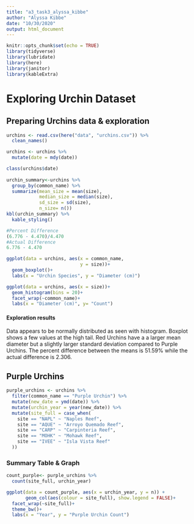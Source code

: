```yaml
---
title: "a3_task3_alyssa_kibbe"
author: "Alyssa Kibbe"
date: "10/30/2020"
output: html_document
---
```


```r
knitr::opts_chunk$set(echo = TRUE)
library(tidyverse)
library(lubridate)
library(here)
library(janitor)
library(kableExtra)
```
# Exploring Urchin Dataset
## Preparing Urchins data & exploration
```r
urchins <- read.csv(here("data", "urchins.csv")) %>% 
  clean_names() 

urchins <- urchins %>% 
  mutate(date = mdy(date))

class(urchins$date)
  
urchin_summary<-urchins %>%   
  group_by(common_name) %>% 
  summarize(mean_size = mean(size),
            median_size = median(size),
            sd_size = sd(size),
            n_size= n())
kbl(urchin_summary) %>% 
  kable_styling()

#Percent Difference
(6.776 - 4.470)/4.470
#Actual Difference
6.776 - 4.470

ggplot(data = urchins, aes(x = common_name, 
                           y = size))+
  geom_boxplot()+
  labs(x = "Urchin Species", y = "Diameter (cm)")

ggplot(data = urchins, aes(x = size))+
  geom_histogram(bins = 20)+
  facet_wrap(~common_name)+
  labs(x = "Diameter (cm)", y= "Count")

```



#### Exploration results
Data appears to be normally distributed as seen with histogram. Boxplot shows a few values at the high tail. Red Urchins have a a larger mean diameter but a slightly larger standard deviation compared to Purple Urchins. The percent difference between the means is 51.59% while the actual difference is 2.306.

## Purple Urchins
```r
purple_urchins <- urchins %>% 
  filter(common_name == "Purple Urchin") %>% 
  mutate(new_date = ymd(date)) %>% 
  mutate(urchin_year = year(new_date)) %>% 
  mutate(site_full = case_when(
    site == "NAPL" ~ "Naples Reef",
    site == "AQUE" ~ "Arroyo Quemado Reef",
    site == "CARP" ~ "Carpinteria Reef",
    site == "MOHK" ~ "Mohawk Reef",
    site == "IVEE" ~ "Isla Vista Reef"
  ))
```

### Summary Table & Graph

```r
count_purple<- purple_urchins %>%
  count(site_full, urchin_year)

ggplot(data = count_purple, aes(x = urchin_year, y = n)) +
       geom_col(aes(colour = site_full), show.legend = FALSE)+
  facet_wrap(~site_full)+
  theme_bw()+
  labs(x = "Year", y = "Purple Urchin Count")
  
```












